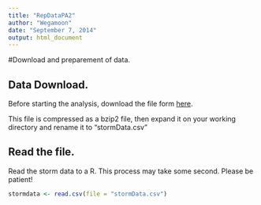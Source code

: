 ```yaml
---
title: "RepDataPA2"
author: "Wegamoon"
date: "September 7, 2014"
output: html_document
---
```

#Download and preparement of data.

## Data Download.

Before starting the analysis, download the file form [here](https://d396qusza40orc.cloudfront.net/repdata%2Fdata%2FStormData.csv.bz2).

This file is compressed as a bzip2 file, then expand it on your working
directory and rename it to "stormData.csv"

## Read the file.

Read the storm data to a R. This process may take some second. 
Please be patient!
```r
stormdata <- read.csv(file = "stormData.csv")
```

